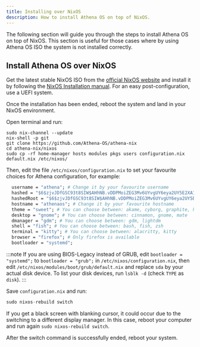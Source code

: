 ```yaml
---
title: Installing over NixOS
description: How to install Athena OS on top of NixOS.
---
```


The following section will guide you through the steps to install Athena OS on top of NixOS. This section is useful for those cases where by using Athena OS ISO the system is not installed correctly.

## Install Athena OS over NixOS

Get the latest stable NixOS ISO from the [official NixOS website](https://nixos.org/download.html#nixos-iso) and install it by following the [NixOS Installation manual](https://nixos.org/manual/nixos/stable/#sec-installation). For an easy post-configuration, use a UEFI system.

Once the installation has been ended, reboot the system and land in your NixOS environment.

Open terminal and run:
```shell
sudo nix-channel --update
nix-shell -p git
git clone https://github.com/Athena-OS/athena-nix
cd athena-nix/nixos
sudo cp -rf home-manager hosts modules pkgs users configuration.nix default.nix /etc/nixos/
```
Then, edit the file `/etc/nixos/configuration.nix` to set your favourite choices for Athena configuration, for example:
```nix
  username = "athena"; # Change it by your favourite username
  hashed = "$6$zjvJDfGSC93t8SIW$AHhNB.vDDPMoiZEG3Mv6UYvgUY6eya2UY5E2XA1lF7mOg6nHXUaaBmJYAMMQhvQcA54HJSLdkJ/zdy8UKX3xL1"; # The shown password hash is 'athena'. To set your password, change it by opening the terminal and run 'openssl passwd -6 "yourpassword"' and replace the result inside it to set the password of your user account
  hashedRoot = "$6$zjvJDfGSC93t8SIW$AHhNB.vDDPMoiZEG3Mv6UYvgUY6eya2UY5E2XA1lF7mOg6nHXUaaBmJYAMMQhvQcA54HJSLdkJ/zdy8UKX3xL1"; # The shown password hash is 'athena'. To set your password, change it by opening the terminal and run 'openssl passwd -6 "yourpassword"' and replace the result inside it to set the password of your root account
  hostname = "athenaos"; # Change it by your favourite hostname
  theme = "sweet"; # You can choose between: akame, cyborg, graphite, hackthebox, samurai, sweet
  desktop = "gnome"; # You can choose between: cinnamon, gnome, mate
  dmanager = "gdm"; # You can choose between: gdm, lightdm
  shell = "fish"; # You can choose between: bash, fish, zsh
  terminal = "kitty"; # You can choose between: alacritty, kitty
  browser = "firefox"; # Only firefox is available
  bootloader = "systemd";
```
:::note
If you are using BIOS-Legacy instead of GRUB, edit `bootloader = "systemd";` to `bootloader = "grub";` in `/etc/nixos/configuration.nix`, then edit `/etc/nixos/modules/boot/grub/default.nix` and replace `sda` by your actual disk device. To list your disk devices, run `lsblk -d` (check `TYPE` as `disk`).
:::

Save `configuration.nix` and run:
```nix
sudo nixos-rebuild switch
```
If you get a black screen with blanking cursor, it could occur due to the switching to a different display manager. In this case, reboot your computer and run again `sudo nixos-rebuild switch`.

After the switch command is successfully ended, reboot your system.
<ImageComponent />
